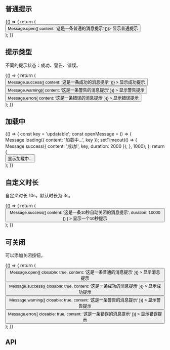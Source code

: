 
## 普通提示

<Playground>
  {() => {
    return (
      <div>
        <Button onClick={() => Message.open({ content: '这是一条普通的消息提示' })}>
          显示普通提示
        </Button>
      </div>
    );
  }}
</Playground>

## 提示类型

不同的提示状态：成功、警告、错误。

<Playground>
  {() => {
    return (
      <div>
        <Button
          mode="minimal"
          onClick={() => Message.success({ content: '这是一条成功的消息提示' })}
        >
          显示成功提示
        </Button>
        <Button
          mode="minimal"
          onClick={() => Message.warning({ content: '这是一条警告的消息提示' })}
        >
          显示警告提示
        </Button>
        <Button
          mode="minimal"
          color="danger"
          onClick={() => Message.error({ content: '这是一条错误的消息提示' })}
        >
          显示错误提示
        </Button>
      </div>
    );
  }}
</Playground>

## 加载中

<Playground>
  {() => {
    const key = 'updatable';
    const openMessage = () => {
      Message.loading({ content: '加载中...', key });
      setTimeout(() => {
        Message.success({ content: '成功!', key, duration: 2000 });
      }, 1000);
    };
    return (
      <div>
        <Button mode="outlined" onClick={openMessage}>
          显示加载中...
        </Button>
      </div>
    );
  }}
</Playground>

## 自定义时长

自定义时长 10s，默认时长为 3s。

<Playground>
  {() => {
    return (
      <Button
        mode="outlined"
        onClick={() =>
          Message.success({ content: '这是一条10秒自动关闭的消息提示', duration: 10000 })
        }
      >
        显示一个10秒提示
      </Button>
    );
  }}
</Playground>

## 可关闭

可以添加关闭按钮。

<Playground>
  {() => {
    return (
      <div>
        <Button
          mode="minimal"
          onClick={() => Message.open({ closable: true, content: '这是一条普通的消息提示' })}
        >
          显示消息提示
        </Button>
        <Button
          mode="minimal"
          onClick={() => Message.success({ closable: true, content: '这是一条成功的消息提示' })}
        >
          显示成功提示
        </Button>
        <Button
          mode="minimal"
          onClick={() => Message.warning({ closable: true, content: '这是一条警告的消息提示' })}
        >
          显示警告提示
        </Button>
        <Button
          mode="minimal"
          color="danger"
          onClick={() => Message.error({ closable: true, content: '这是一条错误的消息提示' })}
        >
          显示错误提示
        </Button>
      </div>
    );
  }}
</Playground>

## API

<!-- <Props of={Info} /> -->
